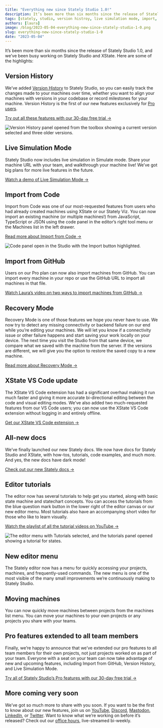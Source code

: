 ```yaml
---
title: "Everything new since Stately Studio 1.0!"
description: It’s been more than six months since the release of Stately Studio 1.0, and we’ve been busy working on Stately Studio and XState. Here are some of the highlights.
tags: [stately, studio, version histroy, live simulation mode, import, github, xstate, extension, docs]
authors: [laura]
image: /blog/2023-05-04-everything-new-since-stately-studio-1-0.png
slug: everything-new-since-stately-studio-1-0
date: "2023-05-04"
---
```


It’s been more than six months since the release of Stately Studio 1.0, and we’ve been busy working on Stately Studio and XState. Here are some of the highlights:

<!--truncate-->

## Version History

We’ve added [Version History](https://stately.ai/blog/track-changes-as-you-work-with-version-history) to Stately Studio, so you can easily track the changes made to your machines over time, whether you want to align your machines with versions in your codebase or record milestones for your machine. Version History is the first of our new features exclusively for [Pro users](https://stately.ai/docs/studio-pro-plan).

[Try out all these features with our 30-day free trial →](https://stately.ai/pricing)

![Version History panel opened from the toolbox showing a current version selected and three older versions.](2023-05-04-version-history.png)

## Live Simulation Mode

Stately Studio now includes live simulation in Simulate mode. Share your machine URL with your team, and walkthrough your machine live! We’ve got big plans for more live features in the future.

[Watch a demo of Live Simulation Mode →](https://www.youtube.com/live/ysB2oKIig-k?feature=share&t=2824)

## Import from Code

Import from Code was one of our most-requested features from users who had already created machines using XState or our Stately Viz. You can now import an existing machine (or multiple machines!) from JavaScript, TypeScript or JSON using the code panel in the editor’s right tool menu or the Machines list in the left drawer.

[Read more about Import from Code →](https://stately.ai/blog/new-in-the-studio-import-from-code)

![Code panel open in the Studio with the Import button highlighted.](2023-05-04-import-from-code.png)

## Import from GitHub

Users on our Pro plan can now also import machines from GitHub. You can import every machine in your repo or use the GitHub URL to import all machines in that file.

[Watch Laura’s video on two ways to import machines from GitHub →](https://www.youtube.com/watch?v=5OAxh0SG18Y)

## Recovery Mode

Recovery Mode is one of those features we hope you never have to use. We now try to detect any missing connectivity or backend failure on our end while you’re editing your machines. We will let you know if a connectivity issue or other failure happens and start saving your work locally on your device. The next time you visit the Studio from that same device, we compare what we saved with the machine from the server. If the versions are different, we will give you the option to restore the saved copy to a new machine.

[Read more about Recovery Mode →](https://stately.ai/blog/new-in-the-studio-machine-restore)

## XState VS Code update

The XState VS Code extension has had a significant overhaul making it run much faster and giving it more accurate bi-directional editing between the code and visual editing modes. We’ve also added two much-requested features from our VS Code users; you can now use the XState VS Code extension without logging in and entirely offline.

[Get our XState VS Code extension →](https://marketplace.visualstudio.com/items?itemName=statelyai.stately-vscode)

## All-new docs

We’ve finally launched our new Stately docs. We now have docs for Stately Studio and XState, with how-tos, tutorials, code examples, and much more. And yes, the new docs have dark mode!

[Check out our new Stately docs →](https://stately.ai/docs)

## Editor tutorials

The editor now has several tutorials to help get you started, along with basic state machine and statechart concepts. You can access the tutorials from the blue question mark button in the lower right of the editor canvas or our new editor menu. Most tutorials also have an accompanying short video for those who like to learn visually.

[Watch the playlist of all the tutorial videos on YouTube →](https://www.youtube.com/watch?v=Aixi0e53qAE&list=PLvWgkXBB3dd4I_l-djWVU2UGPyBgKfnTQ)

![The editor menu with Tutorials selected, and the tutorials panel opened showing a tutorial for states.](2023-05-04-tutorials.png)

## New editor menu

The Stately editor now has a menu for quickly accessing your projects, machines, and frequently-used commands. The new menu is one of the most visible of the many small improvements we’re continuously making to Stately Studio.

## Moving machines

You can now quickly move machines between projects from the machines list menu. You can move your machines to your own projects or any projects you share with your teams.

## Pro features extended to all team members

Finally, we’re happy to announce that we’ve extended our pro features to all team members for their own projects, not just projects worked on as part of your team. Everyone with a seat on your team can now take advantage of new and upcoming features, including Import from GitHub, Version History, and Live Simulation Mode.

[Try all of Stately Studio’s Pro features with our 30-day free trial →](https://stately.ai/pricing)

## More coming very soon

We’ve got so much more to share with you soon. If you want to be the first to know about our new features, join us on [YouTube](https://www.youtube.com/c/statelyai), [Discord](https://discord.gg/xstate), [Mastodon](https://social.stately.ai/@stately), [LinkedIn](https://www.linkedin.com/company/statelyai), or [Twitter](https://twitter.com/statelyai). Want to know what we’re working on before it’s released? Check out our [office hours](https://www.youtube.com/watch?v=PfUIqTkDkfI&list=PLvWgkXBB3dd6PXbSoctwDXjWX-AQrxhds), live-streamed bi-weekly.
